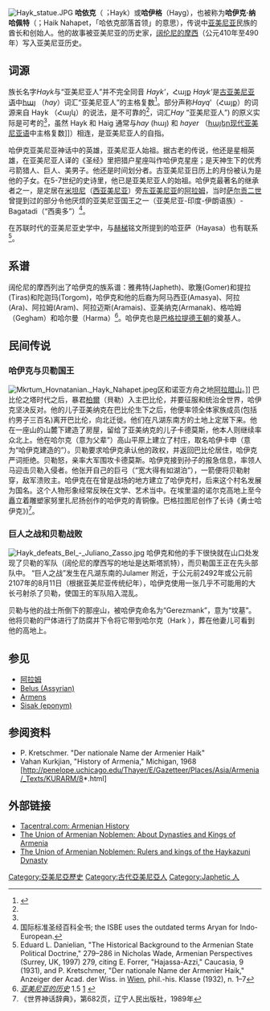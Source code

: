 {{NoteTA|1=zh-hans:亚美尼亚历史; zh-hant:亞美尼亞歷史}}
[[Image:Hayk_statue.JPG|thumb]]
{{亚美尼亚历史}}
'''哈依克'''（{{lang-hy|Հայկ}}︔Hayk）或'''哈伊格'''（Hayg），也被称为'''哈伊克·纳哈佩特'''（{{lang|hy|Հայկ Նահապետ}}；Haik Nahapet，「哈依克部落首领」的意思），传说中[[亚美尼亚|亚美尼亚]]民族的酋长和创始人。他的故事被亚美尼亚的历史家，[[阔伦尼的摩西|阔伦尼的摩西]]（公元410年至490年）写入亚美尼亚历史。

== 词源 ==
族长名字{{lang|hy|[[wikt:Հայկ|Հայկ]]}}''Hayk''与“亚美尼亚人”并不完全同音{{lang|hy|[[wikt:Հայք|Հայք]]}}  ''Hayk’''，Հայք ''Hayk’''是[[古亚美尼亚语|古亚美尼亚语]]中[[wikt:հայ|հայ]] （''hay''）词汇“亚美尼亚人”的主格复数<ref name="Thomson-88">{{Thomson 1978|page=88|chapter=Genealogy of Greater Armenia}}</ref>。部分声称''Hayq'''（Հայք）的词源来自 Hayk （Հայկ）的说法，是不可靠的<ref name="Thomson-88"/>，词汇''Hay'' “亚美尼亚人”) 的原义实际是可考的<ref name="Thomson-88"/>，虽然 Hayk 和 Haig 通常{{how|date=January 2012}}与''hay'' (հայ) 和 ''hayer'' （[[wikt:հայեր|հայեր]][[现代亚美尼亚语|现代亚美尼亚语]]中主格复数]]）相连，是亚美尼亚人的自指。

哈伊克亚美尼亚神话中的英雄，亚美尼亚人始祖。据古老的传说，他还是星相英雄，在亚美尼亚人译的《圣经》里把猎户星座叫作哈伊克星座；是天神生下的优秀弓箭猎人、巨人、美男子。他还是时间划分者。古亚美尼亚日历上的月份被认为是他的子女。在5-7世纪的史诗里，他已是亚美尼亚人的始祖。哈伊克最著名的继承者之一，是定居在[[米坦尼|米坦尼]]（[[西亚美尼亚|西亚美尼亚]]）旁[[东亚美尼亚|东亚美尼亚]]的[[阿拉姆|阿拉姆]]，当时[[萨尔贡二世|萨尔贡二世]]曾提到过的部分令他厌烦的亚美尼亚国王之一（亚美尼亚-印度-伊朗语族）-Bagatadi（“西奥多”）<ref>国际标准圣经百科全书; the ISBE uses the outdated terms Aryan for Indo-European.</ref>。

在苏联时代的亚美尼亚史学中，与[[赫梯|赫梯]]铭文所提到的哈亚萨（Hayasa）也有联系<ref>Eduard L. Danielian, "The Historical Background to the Armenian State Political Doctrine," 279–286 in Nicholas Wade, Armenian Perspectives (Surrey, UK, 1997) 279, citing E. Forrer, "Hajassa-Azzi," Caucasia, 9 (1931), and P. Kretschmer, "Der nationale Name der Armenier Haik," Anzeiger der Acad. der Wiss. in [[維也納|Wien]], phil.-his. Klasse (1932), n. 1–7</ref>。

== 系谱 ==
阔伦尼的摩西列出了哈伊克的族系谱：雅弗特(Japheth)、歌篾(Gomer)和提拉(Tiras)和陀迦玛(Torgom)，哈伊克和他的后裔为阿马西亚(Amasya)、阿拉(Ara)、阿拉姆(Aram)、阿拉迈斯(Aramais)、亚美纳克(Armanak)、格哈姆（Gegham）和哈尔曼（Harma）<ref>''[[亚美尼亚的历史|亚美尼亚的历史]]'' 1.5 [http://www.vehi.net/istoriya/armenia/khorenaci/01.html#_ftnref30] {{Wayback|url=http://www.vehi.net/istoriya/armenia/khorenaci/01.html#_ftnref30 |date=20190916212708 }}</ref>。哈伊克也是[[巴格拉提德王朝|巴格拉提德王朝]]的奠基人。

== 民间传说 ==

=== 哈伊克与贝勒国王 ===
[[File:Mkrtum_Hovnatanian._Hayk_Nahapet.jpeg|thumb]]区和诺亚方舟之地[[阿拉腊山|阿拉腊山]]</big>。]]
巴比伦之塔时代之后，暴君[[柏爾_(神話)|柏爾]]（貝勒）入主巴比伦，并要征服和统治全世界，哈伊克坚决反对。他的儿子亚美纳克在巴比伦生下之后，他便率领全体家族成员(包括约男子三百名)离开巴比伦，向北迁徙。他们在凡湖东南方的土地上定居下来。他在一座山的山麓下建造了房屋，留给了亚美纳克的儿子卡德莫斯，他本人则继续率众北上。他在哈尔克（意为父辈”）高山平原上建立了村庄，取名哈伊卡申（意为“哈伊克建造的”）。贝勒要求哈伊克承认他的政权，并返回巴比伦居住，哈伊克严词拒绝。贝勒怒，亲率大军围攻卡德莫斯。哈伊克接到孙子的报急信息，率领人马迎击贝勒入侵者。他张开自己的巨弓（“宽大得有如湖泊”），一箭便将贝勒射穿，敌军溃败主。哈伊克在在曾是战场的地方建立了哈伊克村，后来这个村名发展为国名。这个人物形象经常反映在文学、艺术当中。在埃里温的诺尔克高地上至今矗立着雕塑家努里扎尼扬创作的哈伊克的青铜像。巴格拉图尼创作了长诗《勇士哈伊克》)<ref>《世界神话辞典》，第682页，辽宁人民出版社，1989年</ref>。

=== 巨人之战和贝勒战败 ===
[[File:Hayk_defeats_Bel_-_Juliano_Zasso.jpg|thumb]]
哈伊克和他的手下很快就在山口处发现了贝勒的军队（阔伦尼的摩西写的地址是达斯塔凯特），而贝勒国王正在先头部队中。
“巨人之战”发生在凡湖东南的Julamer 附近，于公元前2492年或公元前2107年的8月11日（根据亚美尼亚传统纪年），哈伊克使用一张几乎不可能用的大长弓射杀了贝勒，使国王的军队陷入混乱。 
 
贝勒与他的战士所倒下的那座山，被哈伊克命名为“Gerezmank”，意为“坟墓”。他将贝勒的尸体进行了防腐并下令将它带到哈尔克（Hark ），葬在他妻儿可看到他的高地上。

==参见==
* [[阿拉姆|阿拉姆]]
* [[Belus_(Assyrian)|Belus (Assyrian)]]
* [[Armens|Armens]]
* [[Sisak_(eponym)|Sisak (eponym)]]

==参阅资料==
{{Reflist}}

*P. Kretschmer. "Der nationale Name der Armenier Haik"
*Vahan Kurkjian, "History of Armenia," Michigan, 1968 [http://penelope.uchicago.edu/Thayer/E/Gazetteer/Places/Asia/Armenia/_Texts/KURARM/8*.html]

==外部链接==
* [http://www.tacentral.com/history.asp Tacentral.com: Armenian History]{{Wayback|url=http://www.tacentral.com/history.asp |date=20190321124538 }}
* [https://web.archive.org/web/20110913060437/http://armenian-nobility.com/en/index.php?option=com_content&view=category&layout=blog&id=36&Itemid=62 The Union of Armenian Noblemen: About Dynasties and Kings of Armenia]
* [https://web.archive.org/web/20120312224603/http://armenian-nobility.com/en/index.php?option=com_content&view=article&id=46:patriarchs-kings-and-rulers-of-armenia&catid=34:armenian-kings&Itemid=60 The Union of Armenian Noblemen: Rulers and kings of the Haykazuni Dynasty]

[[Category:亞美尼亞歷史|Category:亞美尼亞歷史]]
[[Category:古代亞美尼亞人|Category:古代亞美尼亞人]]
[[Category:Japhetic_人|Category:Japhetic 人]]